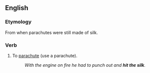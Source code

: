 ==English==

===Etymology===
From when parachutes were still made of silk.

===Verb===
{{en-verb|hits the silk|hitting the silk|hit the silk|hit the silk}}

# {{context|slang|lang=en}} To [[parachute]] (use a parachute).
#: ''With the engine on fire he had to punch out and '''hit the silk'''.''